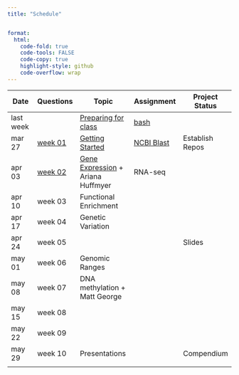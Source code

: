 ```yaml
---
title: "Schedule"


format:
  html:
    code-fold: true
    code-tools: FALSE
    code-copy: true
    highlight-style: github
    code-overflow: wrap
---
```


| Date      | Questions                      | Topic                                                     | Assignment                             | Project Status  |
|------------|------------|--------------------|-----------------|------------|
| last week |                                | [Preparing for class](lectures/00-before.qmd)             | [bash](assignments/00-bash.qmd)        |                 |
| mar 27    | [week 01](questions/week01.md) | [Getting Started](lectures/01-start-up.qmd)               | [NCBI Blast](assignments/01-blast.qmd) | Establish Repos |
| apr 03    | [week 02](questions/week02.md) | [Gene Expression](lectures/rna-seq.qmd) + Ariana Huffmyer | RNA-seq                                |                 |
| apr 10    | week 03                        | Functional Enrichment                                     |                                        |                 |
| apr 17    | week 04                        | Genetic Variation                                         |                                        |                 |
| apr 24    | week 05                        |                                                           |                                        | Slides          |
| may 01    | week 06                        | Genomic Ranges                                            |                                        |                 |
| may 08    | week 07                        | DNA methylation + Matt George                             |                                        |                 |
| may 15    | week 08                        |                                                           |                                        |                 |
| may 22    | week 09                        |                                                           |                                        |                 |
| may 29    | week 10                        | Presentations                                             |                                        | Compendium      |
|           |                                |                                                           |                                        |                 |
